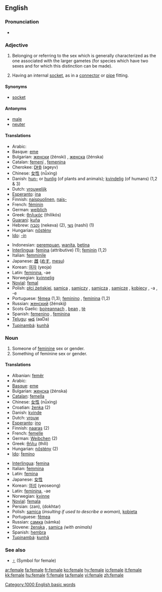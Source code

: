{{wikipedia}}
==English==

===Pronunciation===
*{{audio|en-us-female.ogg|Audio (US)}}

===Adjective===
{{en-adj|-}}

# Belonging or referring to the sex which is generally characterized as the one associated with the larger gametes (for species which have two sexes and for which this distinction can be made).
# {{cattag|figurative|electronics}} Having an internal [[socket]], as in a [[connector]] or [[pipe]] fitting.

====Synonyms====
*{{figurative}} [[socket]]

====Antonyms====
*[[male]]
*[[neuter]]

====Translations====
{{top}}
*Arabic: {{ARchar|[[انثى|أنْثَى]]}} {{Unicode|(’únθa)}}
*Basque: [[eme]]
*Bulgarian: [[женски]] (žénski) {{m}}, [[женска]] (žénska) {{f}}
*Catalan: [[femení]] {{m}}, [[femenina]] {{f}}
*Cherokee: [[ᎠᎨᏴ]] (ageyv)
*Chinese: [[女性]] (nǚxìng)
*Danish: [[hun-]] or [[hunlig]] (of plants and animals); [[kvindelig]] (of humans) (1,2 & 3)
*Dutch: [[vrouwelijk]]
*[[Esperanto]]: [[ina]]
*Finnish: [[naispuolinen]], [[naispuolinen|nais-]]
*French: [[féminin]]
*German: [[weiblich]]
*Greek: [[θηλικός]] (thilikós)
*[[Guarani]]: [[kuña]]
*Hebrew: [[נקבה]] (nekeva) (2), [[נשי]] (nashi) (1)
*Hungarian: [[nőstény]]
*[[Ido]]: [[-in]]
{{mid}}
*Indonesian: [[perempuan]], [[wanita]], [[betina]]
*[[Interlingua]]: [[femina]] (attributive) (1); [[feminin]] (1,2)
*Italian: [[femminile]]
*Japanese: [[雌]] ([[めす]], [[mesu]])
*Korean: [[여자]] (yeoja)
*Latin: [[feminina]], -ae {{f}}
*Norwegian: [[kvinnelig]]
*[[Novial]]: [[femal]]
*Polish: [[płci żeńskiej]], [[samica]] {{f}}, [[samiczy]] {{m}}, [[samicza]] {{f}}, [[samicze]] {{n}}, [[kobiecy]] {{m}}, -a {{f}}, -e {{n}}
*Portuguese: [[fêmea]] {{f}} (1,3); [[feminino]] {{m}}, [[feminina]] {{f}} (1,2)
*Russian: [[женский]] (žénskij)
*Scots Gaelic: [[boireannach]] {{m}}, [[bean]] {{f}}, [[tè]] {{f}}
*Spanish: [[femenino]] {{m}}, [[feminina]] {{f}}
*[[Telugu]]: [[ఆడ]] (aaDa)
*[[Tupinambá]]: [[kunhã]]
{{bottom}}

===Noun===
{{en-noun}}

# Someone of [[feminine]] sex or gender.
# Something of feminine sex or gender.

====Translations====
{{top}}
*Albanian: [[femër]]
*Arabic: {{ARchar|[[انثى|أنْثَى]]}} {{Unicode|(’únθa)}}
*[[Basque]]: [[eme]]
*Bulgarian: [[женска]] (žénska) {{f}}
*[[Catalan]]: [[femella]] {{f}}
*Chinese: [[女性]] (nǚxìng)
*Croatian: [[ženka]]{{f}} (2)
*Danish: [[kvinde]] {{c}}
*Dutch: [[vrouw]] {{c}}
*[[Esperanto]]: [[ino]]
*Finnish: [[naaras]] (2)
*French: [[femelle]] {{f}}
*German: [[Weibchen]] {{n}} (2)
*Greek: [[θήλυ]] (thíli)
*Hungarian: [[nőstény]] (2)
*[[Ido]]: [[femino]]
{{mid}}
*[[Interlingua]]: [[femina]]
*Italian: [[femmina]] {{f}}
*Latin: [[femina]] {{f}}
*Japanese: [[女性]]
*Korean: [[여성]] (yeoseong)
*Latin: [[feminina]], -ae {{f}}
*Norwegian: [[kvinne]]
*[[Novial]]: [[femala]]
*Persian: {{FAchar|[[زن]]}} (zan), {{FAchar|[[دختر]]}} (dokhtar)
*Polish: [[samica]] {{f}} (''insulting if used to describe a woman''), [[kobieta]] {{f}}
*Portuguese: [[fêmea]] {{f}}
*Russian: [[самка]] (sámka) {{f}}
*Slovene: [[ženska]] {{f}}, [[samica]] {{f}} ''(with animals)''
*Spanish: [[hembra]] {{f}}
*[[Tupinambá]]: [[kunhã]]
{{bottom}}

===See also===
*[[♀]] (Symbol for female)

[[Category:1000 English basic words]]

[[ar:female]]
[[fa:female]]
[[fr:female]]
[[ko:female]]
[[hy:female]]
[[io:female]]
[[it:female]]
[[kk:female]]
[[hu:female]]
[[fi:female]]
[[ta:female]]
[[vi:female]]
[[zh:female]]